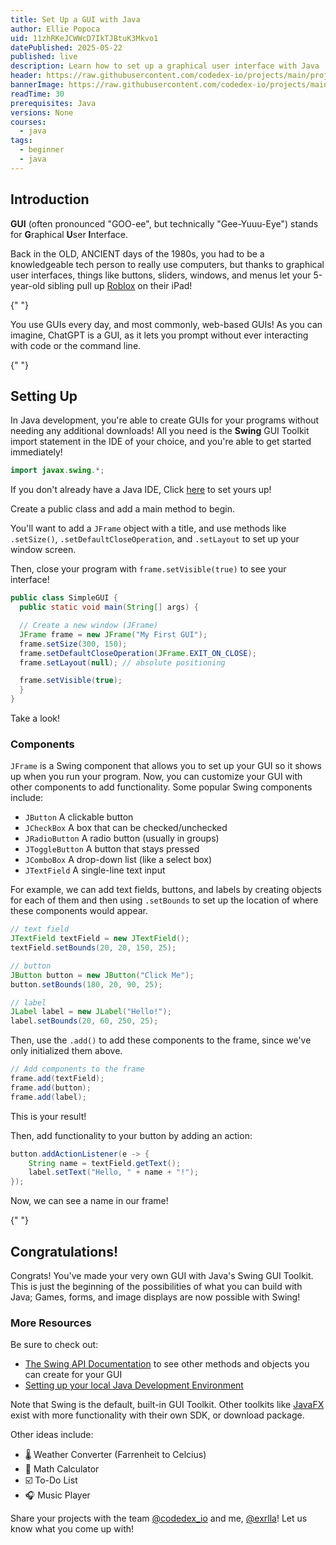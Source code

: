 ```yaml
---
title: Set Up a GUI with Java
author: Ellie Popoca
uid: 11zhRKeJCWWcD7IkTJBtuK3Mkvo1
datePublished: 2025-05-22
published: live
description: Learn how to set up a graphical user interface with Java
header: https://raw.githubusercontent.com/codedex-io/projects/main/projects/set-up-a-gui-with-java/header.png
bannerImage: https://raw.githubusercontent.com/codedex-io/projects/main/projects/set-up-a-gui-with-java/header.png
readTime: 30
prerequisites: Java
versions: None
courses:
  - java
tags:
  - beginner
  - java
---
```


## Introduction

**GUI** (often pronounced "GOO-ee", but technically "Gee-Yuuu-Eye") stands for **G**raphical **U**ser **I**nterface.

Back in the OLD, ANCIENT days of the 1980s, you had to be a knowledgeable tech person to really use computers, but thanks to graphical user interfaces, things like buttons, sliders, windows, and menus let your 5-year-old sibling pull up [Roblox](https://en.wikipedia.org/wiki/Roblox) on their iPad!

<ImageZoom src="https://i.imgur.com/wfJ167k.png" />{" "}

You use GUIs every day, and most commonly, web-based GUIs! As you can imagine, ChatGPT is a GUI, as it lets you prompt without ever interacting with code or the command line.

<ImageZoom src="https://i.imgur.com/TxEy5sO.png" />{" "}

## Setting Up

In Java development, you're able to create GUIs for your programs without needing any additional downloads! All you need is the **Swing** GUI Toolkit import statement in the IDE of your choice, and you're able to get started immediately!

```java
import javax.swing.*;
```

If you don't already have a Java IDE, Click [here](https://www.codedex.io/java/bonus/set-up-your-java-dev-env) to set yours up!

Create a public class and add a main method to begin.

You'll want to add a `JFrame` object with a title, and use methods like `.setSize()`, `.setDefaultCloseOperation`, and `.setLayout` to set up your window screen.

Then, close your program with `frame.setVisible(true)` to see your interface!

```java
public class SimpleGUI {
  public static void main(String[] args) {

  // Create a new window (JFrame)
  JFrame frame = new JFrame("My First GUI");
  frame.setSize(300, 150);
  frame.setDefaultCloseOperation(JFrame.EXIT_ON_CLOSE);
  frame.setLayout(null); // absolute positioning

  frame.setVisible(true);
  }
}
```

Take a look!

<ImageZoom src="https://i.imgur.com/5C8igzQ.png" />

### Components

`JFrame` is a Swing component that allows you to set up your GUI so it shows up when you run your program. Now, you can customize your GUI with other components to add functionality. Some popular Swing components include:

- `JButton` A clickable button
- `JCheckBox` A box that can be checked/unchecked
- `JRadioButton` A radio button (usually in groups)
- `JToggleButton` A button that stays pressed
- `JComboBox` A drop-down list (like a select box)
- `JTextField` A single-line text input

For example, we can add text fields, buttons, and labels by creating objects for each of them and then using `.setBounds` to set up the location of where these components would appear.

```java
// text field
JTextField textField = new JTextField();
textField.setBounds(20, 20, 150, 25);

// button
JButton button = new JButton("Click Me");
button.setBounds(180, 20, 90, 25);

// label
JLabel label = new JLabel("Hello!");
label.setBounds(20, 60, 250, 25);
```

Then, use the `.add()` to add these components to the frame, since we've only initialized them above.

```java
// Add components to the frame
frame.add(textField);
frame.add(button);
frame.add(label);
```

This is your result!

<ImageZoom src="https://i.imgur.com/llQyEYk.png" />

Then, add functionality to your button by adding an action:

```java
button.addActionListener(e -> {
    String name = textField.getText();
    label.setText("Hello, " + name + "!");
});
```

Now, we can see a name in our frame!

<ImageZoom src="https://i.imgur.com/rF9mZMm.png" />{" "}

## Congratulations!

Congrats! You've made your very own GUI with Java's Swing GUI Toolkit. This is just the beginning of the possibilities of what you can build with Java; Games, forms, and image displays are now possible with Swing!

### More Resources

Be sure to check out:

- [The Swing API Documentation](https://docs.oracle.com/javase/7/docs/api/javax/swing/package-summary.html) to see other methods and objects you can create for your GUI
- [Setting up your local Java Development Environment](https://www.codedex.io/java/bonus/set-up-your-java-dev-env)

Note that Swing is the default, built-in GUI Toolkit. Other toolkits like [JavaFX](https://openjfx.io/openjfx-docs/#install-javafx) exist with more functionality with their own SDK, or download package.

Other ideas include:

- 🌡️ Weather Converter (Farrenheit to Celcius)
- 🔢 Math Calculator
- ☑️ To-Do List
- 🎧 Music Player

Share your projects with the team [@codedex_io](https://www.twitter.com/codedex_io) and me, [@exrlla](https://www.twitter.com/exrlla)! Let us know what you come up with!
